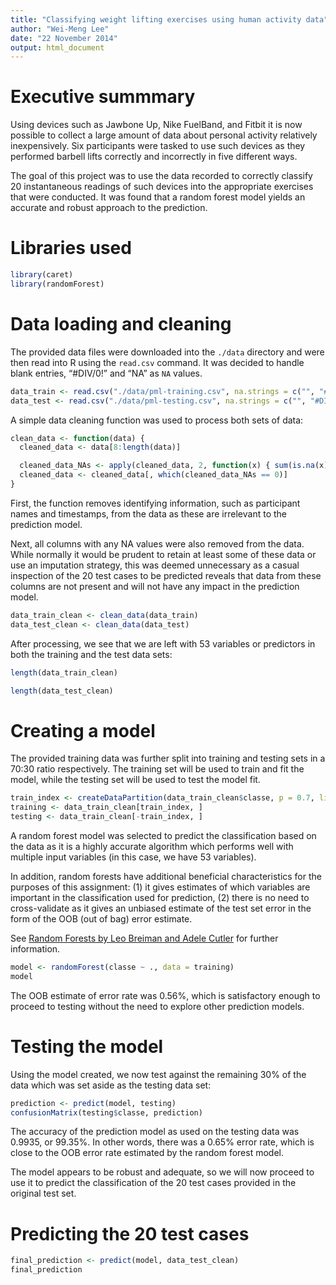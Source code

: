 ```yaml
---
title: "Classifying weight lifting exercises using human activity data"
author: "Wei-Meng Lee"
date: "22 November 2014"
output: html_document
---
```


# Executive summmary

Using devices such as Jawbone Up, Nike FuelBand, and Fitbit it is now possible 
to collect a large amount of data about personal activity relatively
inexpensively. Six participants were tasked to use such devices as they 
performed barbell lifts correctly and incorrectly in five different ways. 

The goal of this project was to use the data recorded to correctly classify 20
instantaneous readings of such devices into the appropriate exercises that were
conducted. It was found that a random forest model  yields an accurate and 
robust approach to the prediction.

# Libraries used

```r
library(caret)
library(randomForest)
```

# Data loading and cleaning

The provided data files were downloaded into the `./data` directory and were
then read into R using the `read.csv` command. It was decided to handle blank
entries, "#DIV/0!" and "NA" as `NA` values.

```r
data_train <- read.csv("./data/pml-training.csv", na.strings = c("", "#DIV/0!", "NA"))
data_test <- read.csv("./data/pml-testing.csv", na.strings = c("", "#DIV/0!", "NA"))
```

A simple data cleaning function was used to process both sets of data:

```r
clean_data <- function(data) {
  cleaned_data <- data[8:length(data)]

  cleaned_data_NAs <- apply(cleaned_data, 2, function(x) { sum(is.na(x)) })
  cleaned_data <- cleaned_data[, which(cleaned_data_NAs == 0)]
}
```

First, the function removes identifying information, such as participant names
and timestamps, from the data as these are irrelevant to the prediction model.

Next, all columns with any NA values were also removed from the data. While
normally it would be prudent to retain at least some of these data or use an
imputation strategy, this was deemed unnecessary as a casual inspection of the
20 test cases to be predicted reveals that data from these columns are not
present and will not have any impact in the prediction model.

```r
data_train_clean <- clean_data(data_train)
data_test_clean <- clean_data(data_test)
```

After processing, we see that we are left with 53 variables or predictors in
both the training and the test data sets:

```r
length(data_train_clean)
```

```r
length(data_test_clean)
```

# Creating a model

The provided training data was further split into training and testing sets in a
70:30 ratio respectively. The training set will be used to train and fit the
model, while the testing set will be used to test the model fit.

```r
train_index <- createDataPartition(data_train_clean$classe, p = 0.7, list = FALSE)
training <- data_train_clean[train_index, ]
testing <- data_train_clean[-train_index, ]
```

A random forest model was selected to predict the classification based on the
data as it is a highly accurate algorithm which performs well with multiple
input variables (in this case, we have 53 variables).

In addition, random forests have additional beneficial characteristics for the
purposes of this assignment: (1) it gives estimates of which variables are
important in the classification used for prediction, (2) there is no need to
cross-validate as it gives an unbiased estimate of the test set error in the 
form of the OOB (out of bag) error estimate.

See [Random Forests by Leo Breiman and Adele Cutler](https://www.stat.berkeley.edu/~breiman/RandomForests/cc_home.htm) for further information.

```r
model <- randomForest(classe ~ ., data = training)
model
```

The OOB estimate of error rate was 0.56%, which is satisfactory enough to 
proceed to testing without the need to explore other prediction models.

# Testing the model

Using the model created, we now test against the remaining 30% of the data which
was set aside as the testing data set:

```r
prediction <- predict(model, testing)
confusionMatrix(testing$classe, prediction)
```

The accuracy of the prediction model as used on the testing data was 0.9935, or 
99.35%. In other words, there was a 0.65% error rate, which is close to the 
OOB error rate estimated by the random forest model.

The model appears to be robust and adequate, so we will now proceed to use it to
predict the classification of the 20 test cases provided in the original test
set.

# Predicting the 20 test cases

```r
final_prediction <- predict(model, data_test_clean)
final_prediction
```
